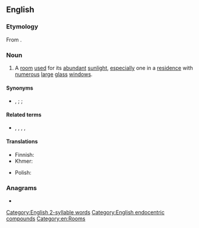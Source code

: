 {{also|sun room}}
==English==

===Etymology===
From {{compound|en|sun|room}}.

===Noun===
{{en-noun}}

# A [[room]] [[use]]d for its [[abundant]] [[sunlight]], [[especially]] one in a [[residence]] with [[numerous]] [[large]] [[glass]] [[window]]s.

====Synonyms====
* {{l|en|sun parlor}}, {{l|en|conservatory}} {{q|UK}}; {{l|en|solarium}} {{q|US & Canada}}; {{l|en|Florida room}} {{q|US & Canada, screened}}

====Related terms====
* {{l|en|breezeway}}, {{l|en|enclosed patio}}, {{l|en|greenhouse}}, {{l|en|patio room}}, {{l|en|sunporch}}

====Translations====
{{trans-top|room used for its abundant sunlight}}
* Finnish: {{t|fi|[[aurinkoinen]] [[huone]]}}
* Khmer: {{t|km|សុរិយារាម|tr=soriya rarm|sc=Khmr}}
{{trans-mid}}
* Polish: {{t+|pl|solarium|n}}
{{trans-bottom}}

===Anagrams===
* {{anagrams|en|a=mnoorsu|Monsour|unmoors}}

[[Category:English 2-syllable words]]
[[Category:English endocentric compounds]]
[[Category:en:Rooms]]